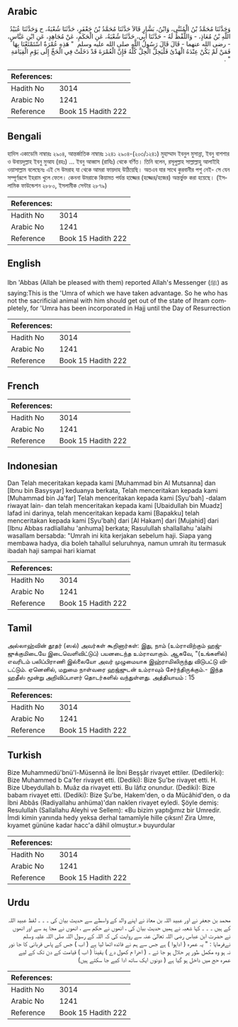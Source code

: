 ## Arabic


<div dir="rtl" lang="ar" style={{fontSize:'larger',backgroundColor:'#f8f9fa',padding:20}}>
وَحَدَّثَنَا مُحَمَّدُ بْنُ الْمُثَنَّى، وَابْنُ، بَشَّارٍ قَالاَ حَدَّثَنَا مُحَمَّدُ بْنُ جَعْفَرٍ، حَدَّثَنَا شُعْبَةُ، ح وَحَدَّثَنَا عُبَيْدُ اللَّهِ بْنُ مُعَاذٍ، - وَاللَّفْظُ لَهُ - حَدَّثَنَا أَبِي، حَدَّثَنَا شُعْبَةُ، عَنِ الْحَكَمِ، عَنْ مُجَاهِدٍ، عَنِ ابْنِ عَبَّاسٍ، - رضى الله عنهما - قَالَ قَالَ رَسُولُ اللَّهِ صلى الله عليه وسلم ‏ "‏ هَذِهِ عُمْرَةٌ اسْتَمْتَعْنَا بِهَا فَمَنْ لَمْ يَكُنْ عِنْدَهُ الْهَدْىُ فَلْيَحِلَّ الْحِلَّ كُلَّهُ فَإِنَّ الْعُمْرَةَ قَدْ دَخَلَتْ فِي الْحَجِّ إِلَى يَوْمِ الْقِيَامَةِ ‏"‏ ‏.‏
</div>
<div style={{backgroundColor:'#f8f9fa',padding:20, marginBottom: 10}}><table> <thead> <tr> <th>References:</th> <th></th> </tr> </thead> <tbody><tr><td>Hadith No</td><td>3014</td></tr><tr><td>Arabic No</td><td>1241</td></tr><tr><td>Reference</td><td>Book 15 Hadith 222</td></tr></tbody></table></div>

## Bengali


<div dir="ltr" lang="bn" style={{fontSize:'larger',backgroundColor:'#f8f9fa',padding:20}}>
হাদিস একাডেমি নাম্বারঃ ২৯০৪, আন্তর্জাতিক নাম্বারঃ ১২৪১ ২৯০৪-(২০৩/১২৪১) মুহাম্মাদ ইবনুল মুসান্না, ইবনু বাশশার ও উবায়দুল্লাহ ইবনু মুআয (রহঃ) ... ইবনু আব্বাস (রাযিঃ) থেকে বর্ণিত। তিনি বলেন, রসূলুল্লাহ সাল্লাল্লাহু আলাইহি ওয়াসাল্লাম বলেছেনঃ এই সে উমরাহ যা থেকে আমরা ফায়দাহ উঠিয়েছি। অতএব যার সাথে কুরবানীর পশু নেই- সে যেন সম্পূর্ণরূপে ইহরাম খুলে ফেলে। কেননা উমরাকে কিয়ামত পর্যন্ত হাজ্জের (হজ্জের/হজের) অন্তর্ভুক্ত করা হয়েছে। (ইসলামিক ফাউন্ডেশন ২৮৮০, ইসলামীক সেন্টার ২৮৭৯)
</div>
<div style={{backgroundColor:'#f8f9fa',padding:20, marginBottom: 10}}><table> <thead> <tr> <th>References:</th> <th></th> </tr> </thead> <tbody><tr><td>Hadith No</td><td>3014</td></tr><tr><td>Arabic No</td><td>1241</td></tr><tr><td>Reference</td><td>Book 15 Hadith 222</td></tr></tbody></table></div>

## English


<div dir="ltr" lang="en" style={{fontSize:'larger',backgroundColor:'#f8f9fa',padding:20}}>
Ibn 'Abbas (Allah be pleased with them) reported Allah's Messenger (ﷺ) as saying:This is the 'Umra of which we have taken advantage. So he who has not the sacrificial animal with him should get out of the state of Ihram completely, for 'Umra has been incorporated in Hajj until the Day of Resurrection
</div>
<div style={{backgroundColor:'#f8f9fa',padding:20, marginBottom: 10}}><table> <thead> <tr> <th>References:</th> <th></th> </tr> </thead> <tbody><tr><td>Hadith No</td><td>3014</td></tr><tr><td>Arabic No</td><td>1241</td></tr><tr><td>Reference</td><td>Book 15 Hadith 222</td></tr></tbody></table></div>

## French


<div dir="ltr" lang="fr" style={{fontSize:'larger',backgroundColor:'#f8f9fa',padding:20}}>

</div>
<div style={{backgroundColor:'#f8f9fa',padding:20, marginBottom: 10}}><table> <thead> <tr> <th>References:</th> <th></th> </tr> </thead> <tbody><tr><td>Hadith No</td><td>3014</td></tr><tr><td>Arabic No</td><td>1241</td></tr><tr><td>Reference</td><td>Book 15 Hadith 222</td></tr></tbody></table></div>

## Indonesian


<div dir="ltr" lang="id" style={{fontSize:'larger',backgroundColor:'#f8f9fa',padding:20}}>
Dan Telah meceritakan kepada kami [Muhammad bin Al Mutsanna] dan [Ibnu bin Basysyar] keduanya berkata, Telah menceritakan kepada kami [Muhammad bin Ja'far] Telah menceritakan kepada kami [Syu'bah] -dalam riwayat lain- dan telah menceritakan kepada kami [Ubaidullah bin Muadz] lafad ini darinya, telah menceritakan kepada kami [Bapakku] telah menceritakan kepada kami [Syu'bah] dari [Al Hakam] dari [Mujahid] dari [Ibnu Abbas radliallahu 'anhuma] berkata; Rasulullah shallallahu 'alaihi wasallam bersabda: "Umrah ini kita kerjakan sebelum haji. Siapa yang membawa hadya, dia boleh tahallul seluruhnya, namun umrah itu termasuk ibadah haji sampai hari kiamat
</div>
<div style={{backgroundColor:'#f8f9fa',padding:20, marginBottom: 10}}><table> <thead> <tr> <th>References:</th> <th></th> </tr> </thead> <tbody><tr><td>Hadith No</td><td>3014</td></tr><tr><td>Arabic No</td><td>1241</td></tr><tr><td>Reference</td><td>Book 15 Hadith 222</td></tr></tbody></table></div>

## Tamil


<div dir="ltr" lang="ta" style={{fontSize:'larger',backgroundColor:'#f8f9fa',padding:20}}>
அல்லாஹ்வின் தூதர் (ஸல்) அவர்கள் கூறினார்கள்: இது, நாம் (உம்ராவிற்கும் ஹஜ்ஜுக்குமிடையே இடைவெளிவிட்டுப்) பயனடைந்த உம்ராவாகும். ஆகவே, "(உங்களில்) எவரிடம் பலிப்பிராணி இல்லையோ அவர் முழுமையாக இஹ்ராமிலிருந்து விடுபட்டு விடட்டும். ஏனெனில், மறுமை நாள்வரை ஹஜ்ஜுடன் உம்ராவும் சேர்ந்திருக்கும்.- இந்த ஹதீஸ் மூன்று அறிவிப்பாளர் தொடர்களில் வந்துள்ளது. அத்தியாயம் : 15
</div>
<div style={{backgroundColor:'#f8f9fa',padding:20, marginBottom: 10}}><table> <thead> <tr> <th>References:</th> <th></th> </tr> </thead> <tbody><tr><td>Hadith No</td><td>3014</td></tr><tr><td>Arabic No</td><td>1241</td></tr><tr><td>Reference</td><td>Book 15 Hadith 222</td></tr></tbody></table></div>

## Turkish


<div dir="ltr" lang="tr" style={{fontSize:'larger',backgroundColor:'#f8f9fa',padding:20}}>
Bize Muhammedü'bnü'l-Müsennâ ile İbni Beşşâr rivayet ettiler. (Dedilerki): Bize Muhammed b Ca'fer rivayet etti. (Dediki): Bize Şu'be rivayet etti. H. Bize Ubeydullah b. Muâz da rivayet etti. Bu lâfız onundur. (Dediki): Bize babam rivayet etti. (Dediki): Bize Şu'be, Hakem'den, o da Mücâhid'den, o da İbni Abbâs (Radiyallahu anhüma)'dan naklen rivayet eyledi. Şöyle demiş: Resulullah (Sallallahu Aleyhi ve Sellem): «Bu bizim yaptığımız bir Umredir. İmdi kimin yanında hedy yeksa derhal tamamîyle hille çıksın! Zira Umre, kıyamet gününe kadar hacc'a dâhil olmuştur.» buyurdular
</div>
<div style={{backgroundColor:'#f8f9fa',padding:20, marginBottom: 10}}><table> <thead> <tr> <th>References:</th> <th></th> </tr> </thead> <tbody><tr><td>Hadith No</td><td>3014</td></tr><tr><td>Arabic No</td><td>1241</td></tr><tr><td>Reference</td><td>Book 15 Hadith 222</td></tr></tbody></table></div>

## Urdu


<div dir="rtl" lang="ur" style={{fontSize:'larger',backgroundColor:'#f8f9fa',padding:20}}>
محمد بن جعفر نے اور عبید اللہ بن معاذ نے اپنے والد کے واسطے سے حدیث بیان کی ۔ ۔ ۔ لفظ عبید اللہ کے ہیں ۔ ۔ ۔ کہا شعبہ نے ہمیں حدیث بیان کی ، انھوں نے حکم سے ، انھوں نے مجا ہد سے اور انھوں نے حضرت ابن عباس رضی اللہ تعالیٰ عنہ سے روایت کی کہ اللہ کے رسول اللہ صلی اللہ علیہ وسلم نےفرمایا : " یہ عمرہ ( اداہوا ) ہے جس سے ہم نے فائدہ اٹھا لیا ہے ( اب ) جس کے پاس قربانی کا جا نور نہ ہو وہ مکمل طور پر حلال ہو جا ئے ۔ ( احرا م کھول دے ) یقیناً ( اب ) قیامت کے دن تک کے لیے عمرہ حج میں داخل ہو گیا ہے ( دونوں ایک ساتھ ادا کیے جا سکتے ہیں)
</div>
<div style={{backgroundColor:'#f8f9fa',padding:20, marginBottom: 10}}><table> <thead> <tr> <th>References:</th> <th></th> </tr> </thead> <tbody><tr><td>Hadith No</td><td>3014</td></tr><tr><td>Arabic No</td><td>1241</td></tr><tr><td>Reference</td><td>Book 15 Hadith 222</td></tr></tbody></table></div>